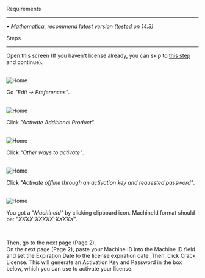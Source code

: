 <p className="text-6xl" style={{ fontVariant: "small-caps" }}>Requirements</p>

<hr style={{ margin: "10px 0", border: "none", borderTop: "1px solid #ffffff" }} />

<em>
 • <a href="https://www.wolfram.com/mathematica/" target="_blank" className="text-blue-600 hover:underline">Mathematica</a>, recommend latest version (tested on 14.3)
</em>

<p className="text-5xl mt-8" style={{ fontVariant: "small-caps" }}>Steps</p>

<hr style={{ margin: "10px 0", border: "none", borderTop: "1px solid #ffffff" }} />

Open this screen (If you haven't license already, you can skip to <a href="#jump-target-1" className="underline hover:text-gray-300">this step</a> and continue).

<br/>![Home](pages/english/images/mathematica-license-cracker-page-1-image-1.png)<br/>

Go <i>"Edit -> Preferences"</i>.

<br/>![Home](pages/english/images/mathematica-license-cracker-page-1-image-2.png)<br/>

Click <i>"Activate Additional Product"</i>.

<div id="jump-target-1"></div>

<br/>![Home](pages/english/images/mathematica-license-cracker-page-1-image-3.png)<br/>

Click <i>"Other ways to activate"</i>.

<br/>![Home](pages/english/images/mathematica-license-cracker-page-1-image-4.png)<br/>

Click <i>"Activate offline through an activation key and requested password"</i>.

<br/>![Home](pages/english/images/mathematica-license-cracker-page-1-image-5.png)<br/>

You got a <i>"MachineId"</i> by clicking clipboard icon. MachineId format should be: <i>"XXXX-XXXXX-XXXXX"</i>.

<br/>

Then, go to the next page (Page 2). <br/>
On the next page (Page 2), paste your Machine ID into the Machine ID field and set the Expiration Date to the license expiration date. Then, click Crack License. This will generate an Activation Key and Password in the box below, which you can use to activate your license.